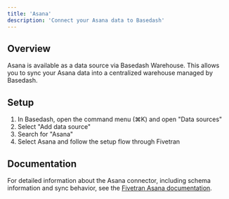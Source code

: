 ```yaml
---
title: 'Asana'
description: 'Connect your Asana data to Basedash'
---
```


## Overview

Asana is available as a data source via Basedash Warehouse. This allows you to sync your Asana data into a centralized warehouse managed by Basedash.

## Setup

1. In Basedash, open the command menu (⌘K) and open "Data sources"
2. Select "Add data source"
3. Search for "Asana"
4. Select Asana and follow the setup flow through Fivetran

## Documentation

For detailed information about the Asana connector, including schema information and sync behavior, see the [Fivetran Asana documentation](https://fivetran.com/docs/connectors/applications/asana).
